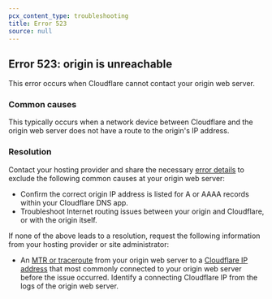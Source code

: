 ```yaml
---
pcx_content_type: troubleshooting
title: Error 523
source: null
---
```


## Error 523: origin is unreachable

This error occurs when Cloudflare cannot contact your origin web server.

### Common causes

This typically occurs when a network device between Cloudflare and the origin web server does not have a route to the origin's IP address.

### Resolution

Contact your hosting provider and share the necessary [error details](/support/troubleshooting/http-status-codes/cloudflare-5xx-errors/#required-error-details-for-hosting-provider) to exclude the following common causes at your origin web server:

- Confirm the correct origin IP address is listed for A or AAAA records within your Cloudflare DNS app.
- Troubleshoot Internet routing issues between your origin and Cloudflare, or with the origin itself.

If none of the above leads to a resolution, request the following information from your hosting provider or site administrator:

- An [MTR or traceroute](/support/troubleshooting/general-troubleshooting/gathering-information-for-troubleshooting-sites/#perform-a-traceroute) from your origin web server to a [Cloudflare IP address](http://www.cloudflare.com/ips) that most commonly connected to your origin web server before the issue occurred. Identify a connecting Cloudflare IP from the logs of the origin web server.
